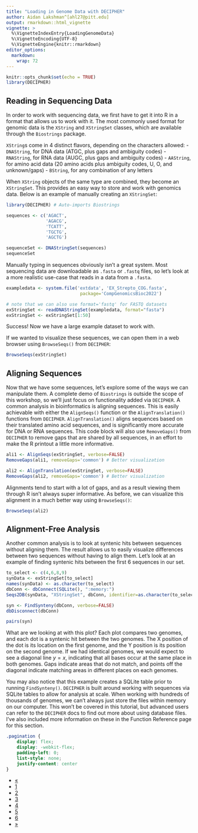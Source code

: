 ```yaml
---
title: "Loading in Genome Data with DECIPHER"
author: Aidan Lakshman^[ahl27@pitt.edu]
output: rmarkdown::html_vignette
vignette: >
  %\VignetteIndexEntry{LoadingGenomeData}
  %\VignetteEncoding{UTF-8}
  %\VignetteEngine{knitr::rmarkdown}
editor_options: 
  markdown: 
    wrap: 72
---
```


```r
knitr::opts_chunk$set(echo = TRUE)
library(DECIPHER)
```

## Reading in Sequencing Data

In order to work with sequencing data, we first have to get it into R in a format
that allows us to work with it. The most commonly used format for genomic data is
the `XString` and `XStringSet` classes, which are available through the `Biostrings`
package.

`XString`s come in 4 distinct flavors, depending on the characters allowed:
- `DNAString`, for DNA data (ATGC, plus gaps and ambiguity codes)
- `RNAString`, for RNA data (AUGC, plus gaps and ambiguity codes)
- `AAString`, for amino acid data (20 amino acids plus ambiguity codes, U, O, and unknown/gaps)
- `BString`, for any combination of any letters

When `XString` objects of the same type are combined, they become an `XStringSet`. 
This provides an easy way to store and work with genomics data. Below is an
example of manually creating an `XStringSet`:
```r
library(DECIPHER) # Auto-imports Biostrings
```

```r

sequences <- c('AGACT',
               'AGACG',
               'TCATT',
               'TGCTG',
               'AGCTG')

sequenceSet <- DNAStringSet(sequences)
sequenceSet
```

Manually typing in sequences obviously isn't a great system. Most sequencing data 
are downloadable as `.fasta` or `.fastq` files, so let's look at a more realistic
use-case that reads in a data from a `.fasta`.

```r
exampledata <- system.file('extdata', 'EX_Strepto_COG.fasta', 
                            package='CompGenomicsBioc2022')

# note that we can also use format='fastq' for FASTQ datasets
exStringSet <- readDNAStringSet(exampledata, format="fasta")
exStringSet <- exStringSet[1:50]
```

Success! Now we have a large example dataset to work with.

If we wanted to visualize these sequences, we can open them in a web browser
using `BrowseSeqs()` from `DECIPHER`:

```r
BrowseSeqs(exStringSet)
```

## Aligning Sequences

Now that we have some sequences, let's explore some of the ways we can manipulate
them. A complete demo of `Biostrings` is outside the scope of this workshop, so
we'll just focus on functionality added via `DECIPHER`. A common analysis in 
bioinformatics is aligning sequences. This is easily achievable with either the 
`AlignSeqs()` function or the `AlignTranslation()` functions from `DECIPHER`. 
`AlignTranslation()` aligns sequences based on their translated amino acid sequences, 
and is significantly more accurate for DNA or RNA sequences. This code block will
also use `RemoveGaps()` from `DECIPHER` to remove gaps that are shared by all
sequences, in an effort to make the R printout a little more informative. 

```r
ali1 <- AlignSeqs(exStringSet, verbose=FALSE)
RemoveGaps(ali1, removeGaps='common') # Better visualization

ali2 <- AlignTranslation(exStringSet, verbose=FALSE)
RemoveGaps(ali2, removeGaps='common') # Better visualization
```

Alignments tend to start with a lot of gaps, and as a result viewing them through
R isn't always super informative.
As before, we can visualize this alignment in a much better way using `BrowseSeqs()`:

```r
BrowseSeqs(ali2)
```

## Alignment-Free Analysis

Another common analysis is to look at syntenic hits between sequences without 
aligning them. The result allows us to easily visualize differences between 
two sequences without having to align them. Let's look at an example of finding
syntenic hits between the first 6 sequences in our set.

```r
to_select <- c(4,6,8,9)
synData <- exStringSet[to_select]
names(synData) <- as.character(to_select)
dbConn <- dbConnect(SQLite(), ":memory:")
Seqs2DB(synData, "XStringSet", dbConn, identifier=as.character(to_select))

syn <- FindSynteny(dbConn, verbose=FALSE)
dbDisconnect(dbConn)

pairs(syn)
```

What are we looking at with this plot? Each plot compares two genomes, and each
dot is a syntenic hit between the two genomes. The X position of the dot is its
location on the first genome, and the Y position is its position on the second genome.
If we had identical genomes, we would expect to see a diagonal line $y=x$, indicating
that all bases occur at the same place in both genomes. Gaps indicate areas that 
do not match, and points off the diagonal indicate matching areas in different places on 
each genomes.

You may also notice that this example creates a SQLite table prior to running `FindSynteny()`.
`DECIPHER` is built around working with sequences via SQLite tables to allow for 
analysis at scale. When working with hundreds of thousands of genomes, we can't always
just store the files within memory on our computer. This won't be covered in this
tutorial, but advanced users can refer to the `DECIPHER` docs to find out more about
using database files. I've also included more information on these in the Function
Reference page for this section.

```css
.pagination {
    display: flex;
    display: -webkit-flex;
    padding-left: 0;
    list-style: none;
    justify-content: center
}
```

<div class="center">
  <ul class="pagination pagination-lg">
    <li class="page-item">
      <a class="page-link" href="https://www.ahl27.com/CompGenomicsBioc2022/articles/Setup.html">&laquo;</a>
    </li>
    <li class="page-item">
      <a class="page-link" href="https://www.ahl27.com/CompGenomicsBioc2022/articles/Setup.html">1</a>
    </li>
    <li class="page-item active">
      <a class="page-link" href="https://www.ahl27.com/CompGenomicsBioc2022/articles/LoadingGenomeData.html">2</a>
    </li>
    <li class="page-item">
      <a class="page-link" href="https://www.ahl27.com/CompGenomicsBioc2022/articles/GeneCallingAnnotation.html">3</a>
    </li>
    <li class="page-item">
      <a class="page-link" href="https://www.ahl27.com/CompGenomicsBioc2022/articles/FindingCOGs.html">4</a>
    </li>
    <li class="page-item">
      <a class="page-link" href="https://www.ahl27.com/CompGenomicsBioc2022/articles/ConstructingPhylogenies.html">5</a>
    </li>
    <li class="page-item">
      <a class="page-link" href="https://www.ahl27.com/CompGenomicsBioc2022/articles/CoevolutionNetworks.html">6</a>
    </li>
    <li class="page-item">
      <a class="page-link" href="https://www.ahl27.com/CompGenomicsBioc2022/articles/GeneCallingAnnotation.html">&raquo;</a>
    </li>
  </ul>
</div>